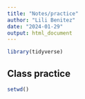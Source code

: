```yaml
---
title: "Notes/practice"
author: "Lili Benitez"
date: "2024-01-29"
output: html_document
---
```


```r
library(tidyverse)
```

## Class practice 



```r
setwd()
```
